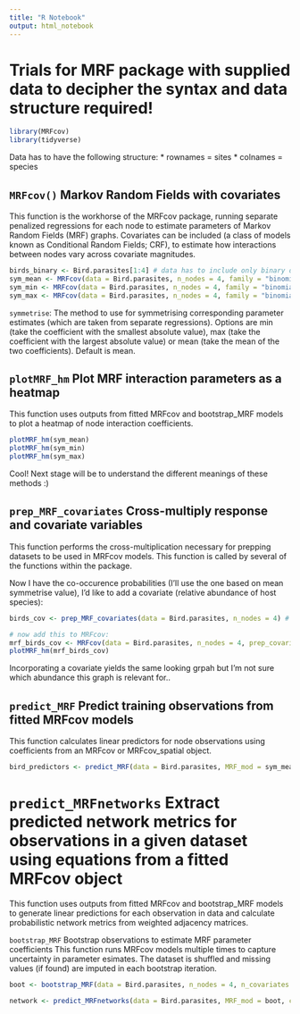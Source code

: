```yaml
---
title: "R Notebook"
output: html_notebook
---
```


# Trials for MRF package with supplied data to decipher the syntax and data structure required!

```r
library(MRFcov)
library(tidyverse)

```

Data has to have the following structure:
* rownames = sites
* colnames = species

## `MRFcov()` Markov Random Fields with covariates
This function is the workhorse of the MRFcov package, running separate penalized regressions for
each node to estimate parameters of Markov Random Fields (MRF) graphs. Covariates can be included
(a class of models known as Conditional Random Fields; CRF), to estimate how interactions
between nodes vary across covariate magnitudes.

```r
birds_binary <- Bird.parasites[1:4] # data has to include only binary data to run with "binomial" family
sym_mean <- MRFcov(data = Bird.parasites, n_nodes = 4, family = "binomial") # symmetrise = mean
sym_min <- MRFcov(data = Bird.parasites, n_nodes = 4, family = "binomial", symmetrise = "min") # symmetrise = mean
sym_max <- MRFcov(data = Bird.parasites, n_nodes = 4, family = "binomial", symmetrise = "max") # symmetrise = mean

```

`symmetrise`: The method to use for symmetrising corresponding parameter estimates (which are taken from separate regressions). Options are min (take the coefficient with the smallest absolute value), max (take the coefficient with the largest absolute value) or mean (take the mean of the two coefficients). Default is mean.

## `plotMRF_hm` Plot MRF interaction parameters as a heatmap
This function uses outputs from fitted MRFcov and bootstrap_MRF models to plot a heatmap of node interaction coefficients.

```r
plotMRF_hm(sym_mean)
plotMRF_hm(sym_min)
plotMRF_hm(sym_max)

```
Cool! Next stage will be to understand the different meanings of these methods :)

## `prep_MRF_covariates` Cross-multiply response and covariate variables
This function performs the cross-multiplication necessary for prepping datasets to be used in MRFcov models. This function is called by several of the functions within the package.

Now I have the co-occurence probabilities (I'll use the one based on mean symmetrise value), I'd like to add a covariate (relative abundance of host species):
```r
birds_cov <- prep_MRF_covariates(data = Bird.parasites, n_nodes = 4) # I use the full dataframe where the left-most columns are species and then afer them: covariates

# now add this to MRFcov:
mrf_birds_cov <- MRFcov(data = Bird.parasites, n_nodes = 4, prep_covariates = TRUE, family = "binomial")
plotMRF_hm(mrf_birds_cov)

```

Incorporating a covariate yields the same looking grpah but I'm not sure which abundance this graph is relevant for..

## `predict_MRF` Predict training observations from fitted MRFcov models
This function calculates linear predictors for node observations using coefficients from an MRFcov or MRFcov_spatial object.

```r
bird_predictors <- predict_MRF(data = Bird.parasites, MRF_mod = sym_mean, prep_covariates = TRUE)

```

# `predict_MRFnetworks` Extract predicted network metrics for observations in a given dataset using equations from a fitted MRFcov object
This function uses outputs from fitted MRFcov and bootstrap_MRF models to generate linear predictions for each observation in data and calculate probabilistic network metrics from weighted adjacency matrices.

`bootstrap_MRF` Bootstrap observations to estimate MRF parameter coefficients
This function runs MRFcov models multiple times to capture uncertainty in parameter esimates. The dataset is shuffled and missing values (if found) are imputed in each bootstrap iteration.

```r
boot <- bootstrap_MRF(data = Bird.parasites, n_nodes = 4, n_covariates = 1, family = "binomial")

network <- predict_MRFnetworks(data = Bird.parasites, MRF_mod = boot, cached_predictions = bird_predictors, prep_covariates = TRUE)

```

















